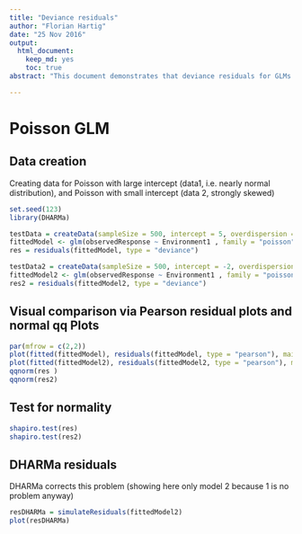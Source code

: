 ```yaml
---
title: "Deviance residuals"
author: "Florian Hartig"
date: "25 Nov 2016"
output: 
  html_document: 
    keep_md: yes
    toc: true
abstract: "This document demonstrates that deviance residuals for GLMs are not normal, symmetric or homoscedastic, unless the distribution (in this case Poisson) is itself in a range that is approximately normal."

---
```


# Poisson GLM

## Data creation


Creating data for Poisson with large intercept (data1, i.e. nearly normal distribution), and Poisson with small intercept (data 2, strongly skewed)


```r
set.seed(123)
library(DHARMa)

testData = createData(sampleSize = 500, intercept = 5, overdispersion = 0, family = poisson(), randomEffectVariance = 0)
fittedModel <- glm(observedResponse ~ Environment1 , family = "poisson", data = testData)
res = residuals(fittedModel, type = "deviance")

testData2 = createData(sampleSize = 500, intercept = -2, overdispersion = 0, family = poisson(), randomEffectVariance = 0)
fittedModel2 <- glm(observedResponse ~ Environment1 , family = "poisson", data = testData2)
res2 = residuals(fittedModel2, type = "deviance")

```


## Visual comparison via Pearson residual plots and normal qq Plots

```r
par(mfrow = c(2,2))
plot(fitted(fittedModel), residuals(fittedModel, type = "pearson"), main = "Model 1, mean counts large")
plot(fitted(fittedModel2), residuals(fittedModel2, type = "pearson"), main = "Model 2, mean counts small")
qqnorm(res )
qqnorm(res2)
```



## Test for normality

```r
shapiro.test(res)
shapiro.test(res2)
```


## DHARMa residuals


DHARMa corrects this problem (showing here only model 2 because 1 is no problem anyway)


```r
resDHARMa = simulateResiduals(fittedModel2)
plot(resDHARMa)
```

